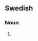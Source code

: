 ==Swedish==

===Noun===
{{infl|sv|noun form}}

# {{genitive plural of|ark}}
{{count page|[[Wiktionary:Page count]]}}